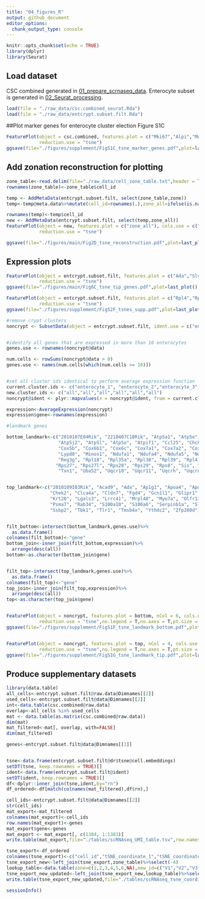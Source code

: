 ```yaml
---
title: "04_figures_R"
output: github_document
editor_options: 
  chunk_output_type: console
---
```


```r
knitr::opts_chunk$set(echo = TRUE)
library(dplyr)
library(Seurat)
```


## Load dataset

CSC combined generated in [01_prepare_scrnaseq_data](01_prepare_scrnaseq_data.md).
Enterocyte subset is generated in [02_Seurat_processing](02_Seurat_processing.md).

```r
load(file = "./raw_data/csc.combined_seurat.Rda")
load(file = "./raw_data/entcrypt.subset.filt.Rda")

```

##Plot marker genes for enterocyte cluster election
Figure S1C
```r
FeaturePlot(object = csc.combined, features.plot = c("Mki67","Alpi","Muc2","Cck"), cols.use = c("grey", "blue"), 
            reduction.use = "tsne")
ggsave(file="./figures/supplement/FigS1C_tsne_marker_genes.pdf",plot=last_plot(),width=6.5,height=6)

```

## Add zonation reconstruction for plotting
```r
zone_table<-read.delim(file="./raw_data/cell_zone_table.txt",header = T)
rownames(zone_table)<-zone_table$cell_id

temp <- AddMetaData(entcrypt.subset.filt, select(zone_table,zone)) 
temp<-temp@meta.data%>%mutate(cell_id=rownames(.),zone_all=ifelse(is.na(zone),0,zone))   #set zone of crypt cells to 0, they did not undergo zonation reconstruction.

rownames(temp)<-temp$cell_id
new <- AddMetaData(entcrypt.subset.filt, select(temp,zone_all))
FeaturePlot(object = new, features.plot = c("zone_all"), cols.use = c("blue","yellow"), pt.size=2,no.legend = F,
            reduction.use = "tsne")

ggsave(file="./figures/main/Fig2D_tsne_reconstruction.pdf",plot=last_plot(),width=6.5,height=6)

```

## Expression plots

```r
FeaturePlot(object = entcrypt.subset.filt, features.plot = c("Ada","Slc28a2","Nt5e"),nCol = 3, pt.size = 2, cols.use = c("grey", "blue"), 
            reduction.use = "tsne")
ggsave(file="./figures/main/Fig6C_tsne_tip_genes.pdf",plot=last_plot(),width=12,height=4)

FeaturePlot(object = entcrypt.subset.filt, features.plot = c("Rpl4","Rpl3","Cps1","Reg3g","Reg1","Gstm3","Enpep","Pigr","Slc5a1","Apoa1","Apob","Neat1","Malat1","Ada","Nt5e"),nCol = 5, cols.use = c("grey", "blue"), 
            reduction.use = "tsne")
ggsave(file="./figures/supplement/FigS2F_tsnes_supp.pdf",plot=last_plot(),width=12,height=7)

```


```r
#remove crypt clusters
noncrypt <- SubsetData(object = entcrypt.subset.filt, ident.use = c("enterocyte_1", "enterocyte_2","enterocyte_3","enterocyte_4","enterocyte_5","enterocyte_6"))


#identify all genes that are expressed in more than 10 enterocytes
genes.use <- rownames(noncrypt@data)

num.cells <- rowSums(noncrypt@data > 0)
genes.use <- names(num.cells[which(num.cells >= 10)])


#set all cluster ids identical to perform average expression function
current.cluster.ids <- c("enterocyte_1", "enterocyte_2","enterocyte_3","enterocyte_4","enterocyte_5","enterocyte_6")
new.cluster.ids <- c("all","all","all","all","all","all")
noncrypt@ident <- plyr::mapvalues(x = noncrypt@ident, from = current.cluster.ids, to = new.cluster.ids)

expression<-AverageExpression(noncrypt)
expression$gene<-rownames(expression)

#landmark genes 

bottom_landmark<-c("2010107E04Rik", "2210407C18Rik", "Atp5a1", "Atp5e", "Atp5g3", "Atp5h", "Atp5j",
                   "Atp5j2", "Atp5l", "Atp5o", "Atpif1", "Ccl25", "Chchd10", "Ckmt1", "Cox4i1", "Cox5a",
                   "Cox5b", "Cox6b1", "Cox6c", "Cox7a1", "Cox7a2", "Cox7b", "Fabp1", "Gpx2", "Gsta1", "Lgals4", 
                   "Lypd8", "Minos1", "Ndufa1", "Ndufa4", "Ndufa5", "Ndufb6", "Ndufb8", "Ndufc1", "Plac8", "Reg3b", 
                   "Reg3g", "Rpl18", "Rpl35a", "Rpl38", "Rpl39", "Rpl41", "Rplp1", "Rps12", "Rps14", "Rps18", "Rps2", 
                  "Rps27", "Rps27l", "Rps28", "Rps29", "Rps8", "Sis", "Spink4", "Tm4sf5", "Tma7",
                   "Txn1", "Uba52", "Uqcr10", "Uqcr11", "Uqcrh", "Uqcrq")


top_landmark<-c("2010109I03Rik", "Acad9", "Ada", "Ap1g1", "Apoa4", "Apoc3", "Cep57", "Cfap20", "Chchd1",
                "Chek2", "Clca4a", "Cldn7", "Fgd4", "Gcn1l1", "Glipr1", "Gm10680", "Gm20594", "Ifrd1",
                "Krt20", "Lgals3", "Lrrc41", "Mrpl48", "Myo7a", "Olfr1385", "Olfr46", "Pam", "Pkib", "Pmp22",
                "Psma7", "Rab34", "S100a10", "S100a6", "Serpinb1a", "Slc17a5", "Slc25a22", "Slc28a2", "Sprr2a2",
                "Ssbp2", "Tbk1", "Tlr1", "Tmsb4x", "Ythdc2", "Zfp280d")


filt_bottom<-intersect(bottom_landmark,genes.use)%>%
  as.data.frame()
colnames(filt_bottom)<-"gene"
bottom_join<-inner_join(filt_bottom,expression)%>%
  arrange(desc(all))
bottom<-as.character(bottom_join$gene)


filt_top<-intersect(top_landmark,genes.use)%>%
  as.data.frame()
colnames(filt_top)<-"gene"
top_join<-inner_join(filt_top,expression)%>%
  arrange(desc(all))
top<-as.character(top_join$gene)


FeaturePlot(object = noncrypt, features.plot = bottom, nCol = 6, cols.use = c("grey", "blue"), 
            reduction.use = "tsne",no.legend = T,no.axes = T,pt.size = 0.5)
ggsave(file="./figures/supplement/FigS1F_tsne_landmark_bottom.pdf",plot=last_plot(),width=7,height=11)


FeaturePlot(object = noncrypt, features.plot = top, nCol = 4, cols.use = c("grey", "blue"), 
            reduction.use = "tsne",no.legend = T,no.axes = T,pt.size = 0.5)
ggsave(file="./figures/supplement/FigS1G_tsne_landmark_tip.pdf",plot=last_plot(),width=5.3,height=9)

```

## Produce supplementary datasets
```r
library(data.table)
all_cells<-entcrypt.subset.filt@raw.data@Dimnames[[2]]
used_cells<-entcrypt.subset.filt@data@Dimnames[[2]]
int<-data.table(csc.combined@raw.data)
overlap<-all_cells %in% used_cells
mat <- data.table(as.matrix(csc.combined@raw.data))
dim(mat)
mat_filtered<-mat[, overlap, with=FALSE]
dim(mat_filtered)

genes<-entcrypt.subset.filt@data@Dimnames[[1]]


tsne<-data.frame(entcrypt.subset.filt@dr$tsne@cell.embeddings)
setDT(tsne, keep.rownames = TRUE)[]
ident<-data.frame(entcrypt.subset.filt@ident)
setDT(ident, keep.rownames = TRUE)[]
df<-dplyr::inner_join(tsne,ident,by="rn")
df_ordered<-df[match(colnames(mat_filtered),df$rn),]

cell_ids<-entcrypt.subset.filt@data@Dimnames[[2]]
str(cell_ids)
mat_export<-mat_filtered
colnames(mat_export)<-cell_ids
row.names(mat_export)<-genes
mat_export$gene<-genes
mat_export <- mat_export[, c(1384, 1:1383)]
write.table(mat_export,file="./tables/scRNAseq_UMI_table.tsv",row.names = F,quote = F,sep="\t")

tsne_export<-df_ordered
colnames(tsne_export)<-c("cell_id","tSNE_coordinate_1","tSNE_coordinate_2","cluster_id")
tsne_export_new<-left_join(tsne_export,zone_table)%>%select(-4)
lookup_table<-data.table(zone=c(1,2,3,4,5,6,NA),new_id=c("V1","V2","V3","V4","V5","V6","Crypt"))
tsne_export_new_updated<-left_join(tsne_export_new,lookup_table)%>%select(-4)%>%rename("zone"="new_id")
write.table(tsne_export_new_updated,file="./tables/scRNAseq_tsne_coordinates_zones.tsv",row.names = F,quote = F,sep="\t")

```

```r
sessionInfo()

```

